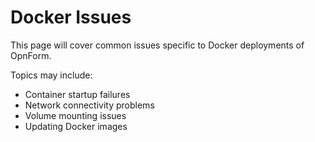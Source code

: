 # Docker Issues

This page will cover common issues specific to Docker deployments of OpnForm.

Topics may include:

- Container startup failures
- Network connectivity problems
- Volume mounting issues
- Updating Docker images

